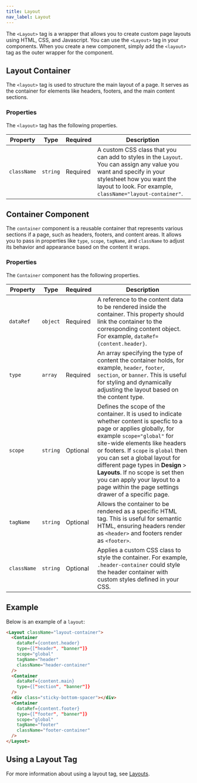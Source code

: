```yaml
---
title: Layout
nav_label: Layout
---
```


The `<Layout>` tag is a wrapper that allows you to create custom page layouts using HTML, CSS, and Javascript. You can use the `<Layout>` tag in your components. When you create a new component, simply add the `<layout>` tag as the outer wrapper for the component.

## Layout Container

The `<layout>` tag is used to structure the main layout of a page. It serves as the container for elements like headers, footers, and the main content sections.

### Properties

The `<layout>` tag has the following properties.

| Property | Type | Required | Description |
| --- | --- | --- | --- |
| `className` | `string` | Required | A custom CSS class that you can add to styles in the `Layout`. You can assign any value you want and specify in your stylesheet how you want the layout to look. For example, `className="layout-container"`. |

## Container Component

The `container` component is a reusable container that represents various sections if a page, such as headers, footers, and content areas. It allows you to pass in properties like `type`, `scope`, `tagName`, and `className` to adjust its behavior and appearance based on the content it wraps.

### Properties

The `Container` component has the following properties.

| Property    | Type     | Required | Description                                                                                                                                                                                                                                                                                                                                                                                                                                               |
|-------------|----------|----------|-----------------------------------------------------------------------------------------------------------------------------------------------------------------------------------------------------------------------------------------------------------------------------------------------------------------------------------------------------------------------------------------------------------------------------------------------------------|
| `dataRef`   | `object` | Required | A reference to the content data to be rendered inside the container. This property should link the container to the corresponding content object. For example, `dataRef={content.header}`.                                                                                                                                                                                                                                                                |
| `type`      | `array`  | Required | An array specifying the type of content the container holds, for example, `header`, `footer`, `section`, or `banner`. This is useful for styling and dynamically adjusting the layout based on the content type.                                                                                                                                                                                                                                          |
| `scope`     | `string` | Optional | Defines the scope of the container. It is used to indicate whether content is specfic to a page or applies globally, for example `scope="global"` for site-wide elements like headers or footers. If `scope` is `global` then you can set a global layout for different page types in **Design** > **Layouts**. If no scope is set then you can apply your layout to a page within the page settings drawer of a specific page. |
| `tagName`   | `string` | Optional | Allows the container to be rendered as a specific HTML tag. This is useful for semantic HTML, ensuring headers render as `<header>` and footers render as `<footer>`.                                                                                                                                                                                                                                                                                     |
| `className` | `string` | Optional | Applies a custom CSS class to style the container. For example, `.header-container` could style the header container with custom styles defined in your CSS.                                                                                                                                                                                                                                                                                              |

## Example

Below is an example of a `layout`:

```html
<Layout className="layout-container">
  <Container
    dataRef={content.header}
    type={["header", "banner"]}
    scope="global"
    tagName="header"
    className="header-container"
  />
  <Container
    dataRef={content.main}
    type={["section", "banner"]}
  />
  <div class="sticky-bottom-spacer"></div>
  <Container
    dataRef={content.footer}
    type={["footer", "banner"]}
    scope="global"
    tagName="footer"
    className="footer-container"
  />
</Layout>
```

## Using a Layout Tag

For more information about using a layout tag, see [Layouts](/docs/studio/design/layouts/overview).
